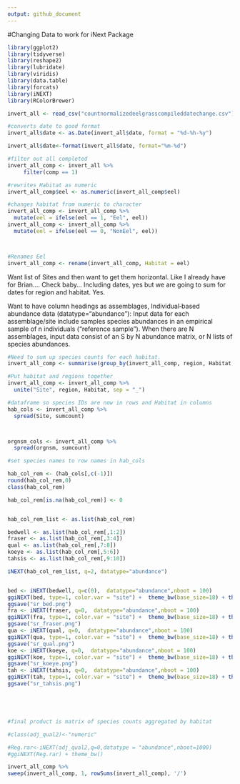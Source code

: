 ```yaml
---
output: github_document
---
```


#Changing Data to work for iNext Package

```r
library(ggplot2)
library(tidyverse)
library(reshape2)
library(lubridate)
library(viridis)
library(data.table)
library(forcats)
library(iNEXT)
library(RColorBrewer)
```


```r


invert_all <- read_csv("countnormalizedeelgrasscompileddatechange.csv")

#converts date to good format 
invert_all$date <- as.Date(invert_all$date, format = "%d-%h-%y")

invert_all$date<-format(invert_all$date, format="%m-%d")

#filter out all completed 
invert_all_comp <- invert_all %>%
     filter(comp == 1)

#rewrites Habitat as numeric
invert_all_comp$eel <- as.numeric(invert_all_comp$eel)

#changes habitat from numeric to character                            
invert_all_comp <- invert_all_comp %>% 
  mutate(eel = ifelse(eel == 1, "Eel", eel))
invert_all_comp <- invert_all_comp %>% 
  mutate(eel = ifelse(eel == 0, "NonEel", eel))



#Renames Eel 
invert_all_comp <- rename(invert_all_comp, Habitat = eel)

```


Want list of Sites and then want to get them horizontal. Like I already have for Brian.... Check baby... Including dates, yes but we are going to sum for dates for region and habitat. Yes. 

Want to have column headings as assemblages, Individual‐based abundance data (datatype="abundance"): Input data for each assemblage/site include samples species abundances in an empirical sample of n individuals (“reference sample”). When there are N assemblages, input data consist of an S by N abundance matrix, or N lists of species abundances.


```r
#Need to sum up species counts for each habitat.
invert_all_comp <- summarise(group_by(invert_all_comp, region, Habitat, orgnsm), sumcount =sum(act_count))

#Put habitat and regions together
invert_all_comp <- invert_all_comp %>% 
  unite("Site", region, Habitat, sep = "_")

#dataframe so species IDs are now in rows and Habitat in columns
hab_cols <- invert_all_comp %>% 
  spread(Site, sumcount)



orgnsm_cols <- invert_all_comp %>% 
  spread(orgnsm, sumcount)

#set species names to row names in hab_cols 

hab_col_rem <- (hab_cols[,c(-1)])
round(hab_col_rem,0)
class(hab_col_rem)

hab_col_rem[is.na(hab_col_rem)] <- 0


hab_col_rem_list <- as.list(hab_col_rem)

bedwell <- as.list(hab_col_rem[,1:2])
fraser <- as.list(hab_col_rem[,3:4])
qual <- as.list(hab_col_rem[,7:8])
koeye <- as.list(hab_col_rem[,5:6])
tahsis <- as.list(hab_col_rem[,9:10])

iNEXT(hab_col_rem_list, q=2, datatype="abundance")


bed <- iNEXT(bedwell, q=c(0),  datatype="abundance",nboot = 100)
ggiNEXT(bed, type=1, color.var = "site") +  theme_bw(base_size=18) + theme(legend.position="bottom", legend.title=element_blank())
ggsave("sr_bed.png")
fra <- iNEXT(fraser, q=0,  datatype="abundance",nboot = 100)
ggiNEXT(fra, type=1, color.var = "site") +  theme_bw(base_size=18) + theme(legend.position="bottom", legend.title=element_blank()) 
ggsave("sr_fraser.png")
qua <- iNEXT(qual, q=0,  datatype="abundance",nboot = 100)
ggiNEXT(qua, type=1, color.var = "site") +  theme_bw(base_size=18) + theme(legend.position="bottom", legend.title=element_blank())
ggsave("sr_qual.png")
koe <- iNEXT(koeye, q=0,  datatype="abundance",nboot = 100)
ggiNEXT(koe, type=1, color.var = "site") +  theme_bw(base_size=18) + theme(legend.position="bottom", legend.title=element_blank())
ggsave("sr_koeye.png")
tah <- iNEXT(tahsis, q=0,  datatype="abundance",nboot = 100)
ggiNEXT(tah, type=1, color.var = "site") +  theme_bw(base_size=18) + theme(legend.position="bottom", legend.title=element_blank())
ggsave("sr_tahsis.png")





#final product is matrix of species counts aggregated by habitat

#class(adj_qual2)<-"numeric"

#Reg.rar<-iNEXT(adj_qual2,q=0,datatype = "abundance",nboot=1000)
#ggiNEXT(Reg.rar) + theme_bw()

```


```r

invert_all_comp %>% 
sweep(invert_all_comp, 1, rowSums(invert_all_comp), '/')
```



```r

```

